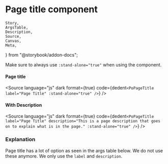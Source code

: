 # Page title component

	Story,
	ArgsTable,
	Description,
	Source,
	Canvas,
	Meta,
} from "@storybook/addon-docs";



<Meta title="Layout/Page Title" component={PoPageTitle} />

<Description of={PoPageTitle} />

Make sure to always use `:stand-alone="true"` when using the component.

#### Page title

<Canvas>
	<Story id="layout-page-title--page-title" />
</Canvas>

<Source
	language="js"
	dark
	format={true}
	code={dedent`
    <PoPageTitle label="Page Title" :stand-alone="true" />
  `}
/>

#### With Description

<Canvas>
	<Story id="layout-page-title--with-with-description" />
</Canvas>

<Source
	language="js"
	dark
	format={true}
	code={dedent`
    <PoPageTitle label="Page Title" description="This is a page description that goes on to explain what is in the page." :stand-alone="true" />
  `}
/>

### Explanation

Page title has a lot of option as seen in the args table below. We do not use these anymore. We only use the `label` and `description`.

<ArgsTable of={PoPageTitle} />
